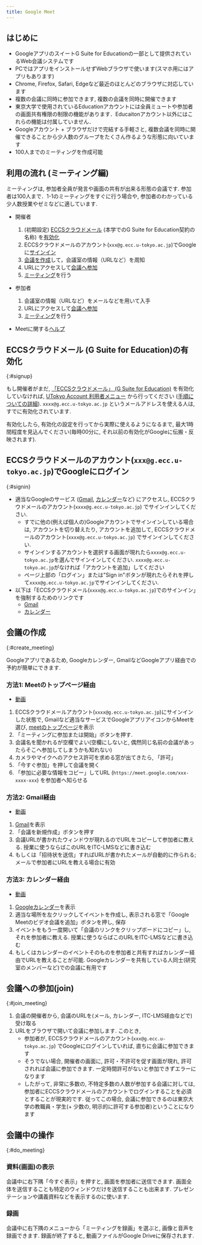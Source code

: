 ```yaml
---
title: Google Meet
---
```



<Mfa100Alert />

## はじめに

* GoogleアプリのスイートG Suite for Educationの一部として提供されているWeb会議システムです
* PCではアプリをインストールせずWebブラウザで使います(スマホ用にはアプリもあります)
* Chrome, Firefox, Safari, Edgeなど最近のほとんどのブラウザに対応しています
* 複数の会議に同時に参加できます, 複数の会議を同時に開催できます
* 東京大学で使用されているEducationアカウントには全員ミュートや参加者の画面共有権限の制限の機能があります．Educaitonアカウント以外にはこれらの機能は付属していません．
* Googleアカウント + ブラウザだけで完結する手軽さと, 複数会議を同時に開催できることから少人数のグループをたくさん作るような形態に向いています
* 100人までのミーティングを作成可能

## 利用の流れ (ミーティング編)

ミーティングは, 参加者全員が発言や画面の共有が出来る形態の会議です. 参加者は100人まで．1-1のミーティングをすぐに行う場合や, 参加者のわかっている少人数授業やゼミなどに適しています. 

* 開催者
  1. (初期設定) <a href="https://www.ecc.u-tokyo.ac.jp/announcement/2016/02/08_2116.html" target="_blank">ECCSクラウドメール</a> (本学でのG Suite for Education契約の名称) を<a href="#signup">有効化</a>
  1. ECCSクラウドメールのアカウント(`xxx@g.ecc.u-tokyo.ac.jp`)でGoogleに<a href="#signin">サインイン</a>
  1. <a href="#create_meeting">会議を作成</a>して，会議室の情報（URLなど）を周知
  1. URLにアクセスして<a href="#join_meeting">会議へ参加</a>
  1. <a href="#do_meeting">ミーティング</a>を行う
  
* 参加者
  1. 会議室の情報（URLなど）をメールなどを用いて入手
  1. URLにアクセスして<a href="#join_meeting">会議へ参加</a>
  1. <a href="#do_meeting">ミーティング</a>を行う

* Meetに関する[ヘルプ](https://support.google.com/meet/)

## ECCSクラウドメール (G Suite for Education)の有効化
{:#signup}

もし開催者がまだ, <a href="https://www.ecc.u-tokyo.ac.jp/announcement/2016/02/08_2116.html" target="_blank">「ECCSクラウドメール」 (G Suite for Education)</a> を有効化していなければ, <a href="https://utacm.adm.u-tokyo.ac.jp/webmtn/LoginServlet" target="_blank">UTokyo Account 利用者メニュー</a> から行ってください (<a href="https://hwb.ecc.u-tokyo.ac.jp/wp/literacy/email/initialize/" target="_blank">手順についての詳細</a>). `xxxx@g.ecc.u-tokyo.ac.jp` というメールアドレスを使える人は, すでに有効化されています.

有効化したら, 有効化の設定を行ってから実際に使えるようになるまで, 最大1時間程度を見込んでください(毎時00分に, それ以前の有効化がGoogleに伝搬・反映されます).

## ECCSクラウドメールのアカウント(`xxx@g.ecc.u-tokyo.ac.jp`)でGoogleにログイン
{:#signin}

* 適当なGoogleのサービス (<a href="https://mail.google.com/" target="_blank" rel="noopener">Gmail</a>, <a href="https://calendar.google.com/" target="_blank" rel="noopener">カレンダー</a>など) にアクセスし, ECCSクラウドメールのアカウント(`xxxx@g.ecc.u-tokyo.ac.jp`) でサインインしてください.
  * すでに他の(例えば個人の)Googleアカウントでサインインしている場合は, アカウントを切り替えたり, アカウントを追加して, ECCSクラウドメールのアカウント(`xxxx@g.ecc.u-tokyo.ac.jp`) でサインインしてください.
  * サインインするアカウントを選択する画面が現れたら`xxxx@g.ecc.u-tokyo.ac.jp`を選んでサインインしてください. `xxxx@g.ecc.u-tokyo.ac.jp`がなければ「アカウントを追加」してください
  * ページ上部の「ログイン」または"Sign in"ボタンが現れたらそれを押して`xxxx@g.ecc.u-tokyo.ac.jp`でサインインしてください.
* 以下は「ECCSクラウドメール(`xxxx@g.ecc.u-tokyo.ac.jp`)でのサインイン」を強制するためのリンクです
  * <a href="https://mail.google.com/a/g.ecc.u-tokyo.ac.jp" target="_blank" rel="noopener">Gmail</a>
  * <a href="https://calendar.google.com/a/g.ecc.u-tokyo.ac.jp" target="_blank" rel="noopener">カレンダー</a>

## 会議の作成
{:#create_meeting}

Googleアプリであるため, Googleカレンダー, GmailなどGoogleアプリ経由での予約が簡単にできます. 

### 方法1: Meetのトップページ経由

* <a href="https://youtu.be/rysK8GiH3KM" target="_blank" rel="noopener">動画</a>

1. ECCSクラウドメールアカウント(`xxxx@g.ecc.u-tokyo.ac.jp`)にサインインした状態で, Gmailなど適当なサービスでGoogleアプリアイコンからMeetを選び, <a href="https://meet.google.com/" target="_blank">meetのトップページ</a>を表示
1. 「ミーティングに参加または開始」ボタンを押す.
1. 会議名を聞かれるが空欄でよい(空欄にしないと, 偶然同じ名前の会議があったらそこへ参加してしまうかも知れない)
1. カメラやマイクへのアクセス許可を求める窓が出てきたら, 「許可」
1. 「今すぐ参加」を押して会議を開く
1. 「参加に必要な情報をコピー」してURL (`https://meet.google.com/xxx-xxxx-xxx`) を参加者へ知らせる

### 方法2: Gmail経由

* <a href="https://youtu.be/3xfHobXsj2Q" target="_blank" rel="noopener">動画</a>

1. <a href="https://mail.google.com/a/g.ecc.u-tokyo.ac.jp" target="_blank" rel="noopener">Gmail</a>を表示
1. 「会議を新規作成」ボタンを押す
1. 会議URLが書かれたウィンドウが現れるのでURLをコピーして参加者に教える. 授業に使うならばこのURLをITC-LMSなどに書き込む
1. もしくは「招待状を送信」すればURLが書かれたメールが自動的に作られる; メールで参加者にURLを教える場合に有効

### 方法3: カレンダー経由

* <a href="https://youtu.be/VQs4Ps6Zsz0" target="_blank" rel="noopener">動画</a>

1. <a href="https://calendar.google.com/a/g.ecc.u-tokyo.ac.jp" target="_blank" rel="noopener">Googleカレンダー</a>を表示
1. 適当な場所を左クリックしてイベントを作成し, 表示される窓で「Google Meetのビデオ会議を追加」ボタンを押し, 保存
1. イベントをもう一度開いて「会議のリンクをクリップボードにコピー」し, それを参加者に教える. 授業に使うならばこのURLをITC-LMSなどに書き込む
1. もしくはカレンダーのイベントそのものを参加者と共有すればカレンダー経由でURLを教えることが可能. Googleカレンダーを共有している人同士(研究室のメンバーなど)での会議に有用です

## 会議への参加(join)
{:#join_meeting}

1. 会議の開催者から, 会議のURLを(メール, カレンダー, ITC-LMS経由などで)受け取る
1. URLをブラウザで開いて会議に参加します. このとき,
    * 参加者が, ECCSクラウドメールのアカウント(`xxx@g.ecc.u-tokyo.ac.jp`) でGoogleにログインしていれば, 直ちに会議に参加できます
    * そうでない場合, 開催者の画面に, 許可・不許可を促す画面が現れ, 許可されれば会議に参加できます. 一定時間許可がないと参加できずエラーになります
    * したがって, 非常に多数の, 不特定多数の人数が参加する会議に対しては, 参加者にECCSクラウドメールのアカウントでログインすることを必須とすることが現実的です. 従ってこの場合, 会議に参加できるのは東京大学の教職員・学生(+ 少数の, 明示的に許可する参加者)ということになります

## 会議中の操作
{:#do_meeting}

### 資料(画面)の表示

会議中に右下隅「今すぐ表示」を押すと, 画面を参加者に送信できます. 画面全体を送信することも特定のウィンドウだけを送信することも出来ます. プレゼンテーションや講義資料などを表示するのに使います.

### 録画

会議中に右下隅のメニューから「ミーティングを録画」を選ぶと, 画像と音声を録画できます. 録画が終了すると, 動画ファイルがGoogle Driveに保存されます.
